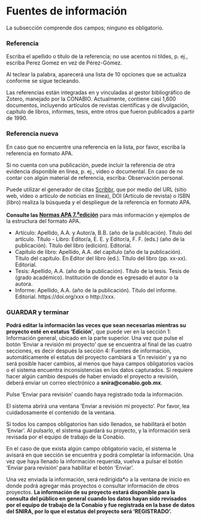 # Fuentes de información {.unnumbered}

La subsección comprende dos campos; ninguno es obligatorio.

### Referencia{.unnumbered}
Escriba el apellido o título de la referencia; no use acentos ni tildes, p. ej., escriba Perez Gomez en vez de Pérez-Gómez. 

Al teclear la palabra, aparecerá una lista de 10 opciones que se actualiza conforme se sigue tecleando. 

Las referencias están integradas en y vinculadas al gestor bibliográfico de Zotero, manejado por la CONABIO. Actualmente, contiene casi 1,600 documentos, incluyendo artículos de revistas científicas y de divulgación, capítulo de libros, informes, tesis, entre otros que fueron publicados a partir de 1990.

### Referencia nueva{.unnumbered}
En caso que no encuentre una referencia en la lista, por favor, escriba la referencia en formato APA. 

Si no cuenta con una publicación, puede incluir la referencia de otra evidencia disponible en línea, p. ej., video o documental. 
En caso de no contar con algún material de referencia, escriba: Observación personal.

Puede utilizar el generador de citas [Scribbr](https://www.scribbr.es/citar/generador/), que por medio del URL (sitio web, vídeo o artículo de noticias en línea), DOI (Artículo de revista) o   ISBN (libro) realiza la búsqueda y el despliegue de la referencia en formato APA.

**Consulte las [Normas APA 7.^a^edición](https://www.revista.unam.mx/wp-content/uploads/3_Normas-APA-7-ed-2019-11-6.pdf)** para más información y ejemplos de la estructura del formato APA.

- Artículo: Apellido, A.A. y Autor/a, B.B. (año de la publicación). Título del artículo. Título - Libro: Editor/a, E. E. y Editor/a, F. F. (eds.) (año de la publicación). Título del libro (edición). Editorial.
- Capítulo de libro: Apellido, A.A. del capítulo (año de la publicación). Título del capítulo. En Editor del libro (ed.). Título del libro (pp. xx-xx). Editorial.
- Tesis: Apellido, A.A. (año de la publicación). Título de la tesis. Tesis de (grado académico). Institución de donde es egresado el autor o la autora. 
- Informe: Apellido, A.A. (año de la publicación). Título del informe. Editorial. https://doi.org/xxx o http://xxx.


### GUARDAR y terminar{.unnumbered}
**Podrá editar la información las veces que sean necesarias mientras su proyecto esté en estatus ‘Edición’**, que puede ver en la sección 1: Información general, ubicado en la parte superior. Una vez que pulse el botón ‘Enviar a revisión mi proyecto’ que se encuentra al final de las cuatro secciones, es decir después la sección 4: Fuentes de información, automáticamente el estatus del proyecto cambiará a ‘En revisión’ y ya no será posible hacer cambios, al menos que haya campos obligatorios vacíos o el sistema encuentra inconsistencias en los datos capturados. Si requiere hacer algún cambio después de haber enviado el proyecto a revisión, deberá enviar un correo electrónico a **snira@conabio.gob.mx**.

Pulse ‘Enviar para revisión’ cuando haya registrado toda la información.

El sistema abrirá una ventana ‘Enviar a revisión mi proyecto’. Por favor, lea cuidadosamente el contenido de la ventana. 

Si todos los campos obligatorios han sido llenados, se habilitará el botón ‘Enviar’. Al pulsarlo, el sistema guardará su proyecto, y la información será revisada por el equipo de trabajo de la Conabio. 

En el caso de que exista algún campo obligatorio vacío, el sistema le avisará en que sección se encuentra y podrá completar la información. Una vez que haya llenado la información requerida, vuelva a pulsar el botón ‘Enviar para revisión’ para habilitar el botón ‘Enviar’. 

Una vez enviada la información, será redirigida*o a la ventana de inicio en donde podrá agregar más proyectos o consultar información de otros proyectos. 
**La información de su proyecto estará disponible para la consulta del público en general cuando los datos hayan sido revisados por el equipo de trabajo de la Conabio y fue registrada en la base de datos del SNIRA, por lo que el estatus del proyecto será ‘REGISTRADO’.**
